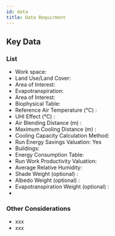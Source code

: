 ```yaml
---
id: data
title: Data Requirment
---
```


## Key Data

### List

- Work space:
- Land Use/Land Cover:
- Area of Interest:
- Evapotranspiration:
- Area of Interest:
- Biophysical Table:
- Reference Air Temperature (°C) :
- UHI Effect (°C) :
- Air Blending Distance (m) :
- Maximum Cooling Distance (m) :
- Cooling Capacity Calculation Method:
- Run Energy Savings Valuation: Yes
- Buildings:
- Energy Consumption Table:
- Run Work Productivity Valuation:
- Average Relative Humidity:
- Shade Weight (optional) :
- Albedo Weight (optional) :
- Evapotranspiration Weight (optional) :
- 
### Other Considerations

- xxx
- xxx

